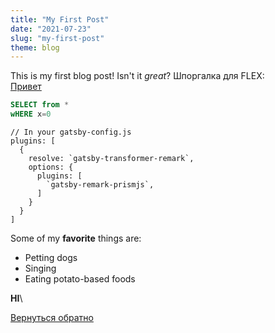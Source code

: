 ```yaml
---
title: "My First Post"
date: "2021-07-23"
slug: "my-first-post"
theme: blog
---
```


This is my first blog post! Isn't it *great*?
Шпоргалка для FLEX:\
[Привет](https://tpverstak.ru/flex-cheatsheet/)

```sql
SELECT from *
wHERE x=0
```
```javascript{1,4-6}
// In your gatsby-config.js
plugins: [
  {
    resolve: `gatsby-transformer-remark`,
    options: {
      plugins: [
        `gatsby-remark-prismjs`,
      ]
    }
  }
]
```

Some of my **favorite** things are:

* Petting dogs
* Singing
* Eating potato-based foods

**HI**\




[Вернуться обратно](https://bobkov.tech/blog/)
